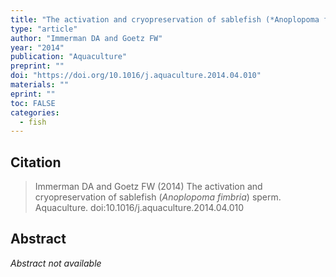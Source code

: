 ```yaml
---
title: "The activation and cryopreservation of sablefish (*Anoplopoma fimbria*) sperm"
type: "article"
author: "Immerman DA and Goetz FW"
year: "2014"
publication: "Aquaculture"
preprint: ""
doi: "https://doi.org/10.1016/j.aquaculture.2014.04.010"
materials: ""
eprint: ""
toc: FALSE
categories:
  - fish
---
```


## Citation

> Immerman DA and Goetz FW (2014) The activation and cryopreservation of sablefish (*Anoplopoma fimbria*) sperm. Aquaculture. doi:10.1016/j.aquaculture.2014.04.010

## Abstract

*Abstract not available*
